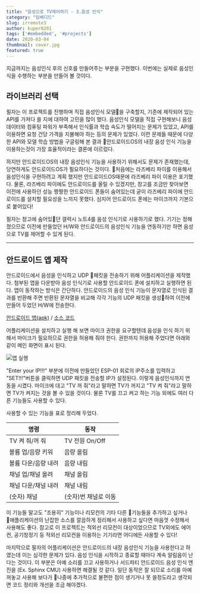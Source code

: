 ---
title: "음성으로 TV제어하기 - 3.음성 인식"
category: "임베디드"
slug: irremote3
author: kuper0201
tags: ['#embedded', '#projects']
date: 2020-03-04
thumbnail: cover.jpg
featured: true
---

지금까지는 음성인식 후의 신호를 만들어주는 부분을 구현했다. 이번에는 실제로 음성인식을 수행하는 부분을 만들어 볼 것이다.

## 라이브러리 선택

필자는 이 프로젝트를 진행하며 직접 음성인식 모델을 구축할지, 기존에 제작되어 있는 API를 가져다 쓸 지에 대하여 고민을 많이 했다. 음성인식 모델을 직접 구현해보니 음성데이터와 컴퓨팅 파워가 부족해서 인식률과 학습 속도가 떨어지는 문제가 있었고, API를 이용하면 요청 건당 가격을 지불해야 하는 등의 문제가 있었다. 이런 문제들 때문에 다양한 API와 모델 학습 방법을 구글링해 본 결과 안드로이드OS의 내장 음성 인식 기능을 이용하는것이 가장 효율적이라는 결론에 이르렀다.

하지만 안드로이드OS의 내장 음성인식 기능을 사용하기 위해서도 문제가 존재했는데, 당연하게도 안드로이드OS가 필요하다는 것이다. 처음에는 라즈베리 파이를 이용해서 음성인식을 구현하려고 계획 했지만 안드로이드OS때문에 라즈베리 파이 이용은 포기했다. 물론, 라즈베리 파이에도 안드로이드를 올릴 수 있겠지만, 창고를 조금만 찾아보면 이전에 사용하던 성능 짱짱한 안드로이드 폰들이 숨어있는데 굳이 라즈베리 파이에 안드로이드를 설치할 필요성을 느끼지 못했다. 심지어 안드로이드 폰에는 마이크까지 기본으로 붙어있다!

필자는 창고에 숨어있던 갤럭시 노트4를 음성 인식기로 사용하기로 했다. 기기는 정해졌으므로 이전에 만들었던 H/W와 안드로이드의 음성인식 기능을 연동하기만 하면 음성으로 TV를 제어할 수 있게 된다.

---

## 안드로이드 앱 제작

안드로이드에서 음성을 인식하고 UDP 패킷을 전송하기 위해 어플리케이션을 제작했다. 첨부된 앱을 다운받아 음성 인식기로 사용할 안드로이드 폰에 설치하고 실행하면 된다. 앱이 동작하는 방식은 간단하다. 안드로이드의 음성 인식 기능이 문자열로 인식된 결과를 반환해 주면 반환된 문자열을 비교해 각각 기능의 UDP 패킷을 생성하여 이전에 만들어 두었던 H/W에 전송한다.

[안드로이드 앱(apk)](/files/irremote3/VoiceController.apk) / [소스 코드](https://github.com/kuper0201/TV_VoiceController_AndroidApp)

어플리케이션을 설치하고 실행 해 보면 마이크 권한을 요구할텐데 음성을 인식 하기 위해서 마이크가 필요하므로 권한을 허용해 줘야 한다. 권한까지 허용해 주었다면 아래와 같이 메인 화면이 표시 된다.

![앱 실행](./images/20200320_voiceController_main.png)

"Enter your IP!!!" 부분에 이전에 만들었던 ESP-01 회로의 IP주소를 입력하고 "SET!!!"버튼을 클릭하면 UDP 패킷을 전송할 IP가 설정된다. 이렇게 음성인식까지 연동을 시켰다. 마이크에 대고 "TV 꺼 줘"라고 말하면 TV가 꺼지고 "TV 켜 줘"라고 말하면 TV가 켜지는 것을 볼 수 있을 것이다. 물론 TV를 끄고 켜고 하는 기능 외에도 여러 다른 기능들도 사용할 수 있다.

사용할 수 있는 기능을 표로 정리해 두었다.

|명령|동작|
|--|--|
|TV 켜 줘/꺼 줘|TV 전원 On/Off|
|볼륨 업/음량 키워|음량 올림|
|볼륨 다운/음량 내려|음량 내림|
|채널 업/채널 올려|채널 올림|
|채널 다운/채널 내려|채널 내림|
|(숫자) 채널|(숫자)번 채널로 이동|

이 기능들 말고도 "조용히" 기능이나 리모컨의 기타 다른 기능들을 추가하고 싶거나 애플리케이션의 난잡한 소스를 깔끔하게 정리해서 사용하고 싶다면 마음껏 수정해서 사용해도 좋다. 참고로 이 프로젝트는 적외선 리모컨이 대상이었으므로 TV외에도 에어컨, 공기청정기 등 적외선 리모컨을 이용하는 기기라면 어디에든 사용할 수 있다!

마지막으로 필자의 어플리케이션은 안드로이드의 내장 음성인식 기능을 사용한다고 하였는데 이는 심각한 문제가 있다. 음성 인식을 시작하고 종료할 때마다 계속 알림음이 난다는 것이다. 이 부분은 아예 소리를 끄고 사용하거나 서드파티 안드로이드 음성 인식 엔진을 (Ex. Sphinx CMU) 사용하면 해결될 것 같다. 일단 동작은 잘 되므로 소리를 아예 꺼놓고 사용해 보다가 나중에 추가적으로 불편한 점이 생기거나 못 쓸정도라고 생각되면 코드 정리와 개선을 조금 해야겠다.